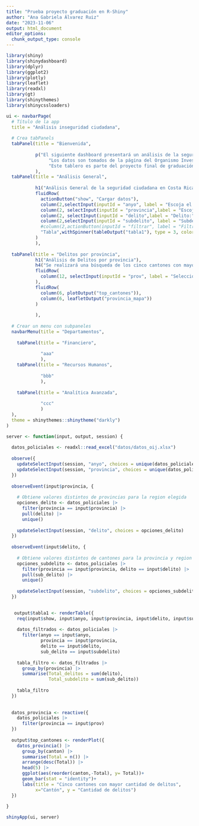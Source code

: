```yaml
---
title: "Prueba proyecto graduación en R-Shiny"
author: "Ana Gabriela Álvarez Ruiz"
date: "2023-11-06"
output: html_document
editor_options: 
  chunk_output_type: console
---
```

```r
library(shiny)
library(shinydashboard)
library(dplyr)
library(ggplot2)
library(plotly)
library(leaflet)
library(readxl)
library(gt)
library(shinythemes)
library(shinycssloaders)

ui <- navbarPage(
  # Título de la app
  title = "Análisis inseguridad ciudadana",  
  
  # Crea tabPanels
  tabPanel(title = "Bienvenida", 
           
           p("El siguiente dashboard presentará un análisis de la seguridad ciudadana en Costa Rica.", br(),
                "Los datos son tomados de la página del Organismo Investigación Judicial, OIJ y tienen un fin educativo.", br(),
                "Este tablero es parte del proyecto final de graduación del técnico de Análisis y Visualización de datos.")
           ),            
  tabPanel(title = "Análisis General", 
           
           h1("Análisis General de la seguridad ciudadana en Costa Rica"),
           fluidRow(
             actionButton("show", "Cargar datos"),
             column(2,selectInput(inputId = "anyo", label = "Escoja el año", choices = NULL)),
             column(2, selectInput(inputId = "provincia",label = "Escoja la provincia:", choices = NULL)),
             column(2, selectInput(inputId = "delito",label = "Delito:", choices = NULL)),
             column(2,selectInput(inputId = "subdelito", label = "Subdelito", choices = NULL)),
             #column(2,actionButton(inputId = "filtrar", label = "Filtrar datos", icon = icon("th"))),
             "Tabla",withSpinner(tableOutput("tabla1"), type = 3, color.background = "#060606", color = "#EEEEEE" )
           )
           ),  
  
  tabPanel(title = "Delitos por provincia", 
           h1("Análisis de Delitos por provincia"),
           h4("Se realizará una búsqueda de los cinco cantones con mayor cantidad de delitos por provincia"),
           fluidRow(
             column(12, selectInput(inputId = "prov", label = "Selecciona una provincia", choices = NULL))
           ),
           fluidRow(
             column(6, plotOutput("top_cantones")),
             column(6, leafletOutput("provincia_mapa"))
           )
           
           ), 
  
  # Crear un menu con subpaneles
  navbarMenu(title = "Departamentos",  
             
    tabPanel(title = "Financiero", 
             
             "aaa"
             ),    
    tabPanel(title = "Recursos Humanos", 
             
             "bbb"
             ), 
    
    tabPanel(title = "Analítica Avanzada", 
             
             "ccc"
             )     
  ),
  theme = shinythemes::shinytheme("darkly")
)

server <- function(input, output, session) {
  
  datos_policiales <- readxl::read_excel("datos/datos_oij.xlsx")
  
  observe({ 
    updateSelectInput(session, "anyo", choices = unique(datos_policiales$anyo))
    updateSelectInput(session, "provincia", choices = unique(datos_policiales$provincia))
  })
  
  observeEvent(input$provincia, {
    
    # Obtiene valores distintos de provincias para la region elegida
    opciones_delito <- datos_policiales |> 
      filter(provincia == input$provincia) |> 
      pull(delito) |> 
      unique()
  
    updateSelectInput(session, "delito", choices = opciones_delito)
  })
  
  observeEvent(input$delito, {
    
    # Obtiene valores distintos de cantones para la provincia y region elegida
    opciones_subdelito <- datos_policiales |>
      filter(provincia == input$provincia, delito == input$delito) |>
      pull(sub_delito) |>
      unique()
    
    updateSelectInput(session, "subdelito", choices = opciones_subdelito)
  })

  
   output$tabla1 <- renderTable({
    req(input$show, input$anyo, input$provincia, input$delito, input$subdelito)
    
    datos_filtrados <- datos_policiales |> 
      filter(anyo == input$anyo, 
             provincia == input$provincia, 
             delito == input$delito, 
             sub_delito == input$subdelito) 
    
    tabla_filtro <- datos_filtrados |> 
      group_by(provincia) |> 
      summarise(Total_delitos = sum(delito),
                Total_subdelito = sum(sub_delito))
    
    tabla_filtro
  })
  
  
  datos_provincia <- reactive({
    datos_policiales |> 
      filter(provincia == input$prov)
  })
  
  output$top_cantones <- renderPlot({
    datos_provincia() |> 
      group_by(canton) |> 
      summarise(Total = n()) |> 
      arrange(desc(Total)) |> 
      head(5) |> 
      ggplot(aes(reorder(canton,-Total), y= Total))+
      geom_bar(stat = "identity")+
      labs(title = "Cinco cantones con mayor cantidad de delitos",
           x="Cantón", y = "Cantidad de delitos")
  })
  
}

shinyApp(ui, server)

```